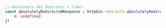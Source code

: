 ```typescript index.ts
// Absolutely 302 Redirects n times.
const absolutelyRedirectsNResponse = httpbin.redirects.absolutelyRedirectsN({
    n: undefined
})
```